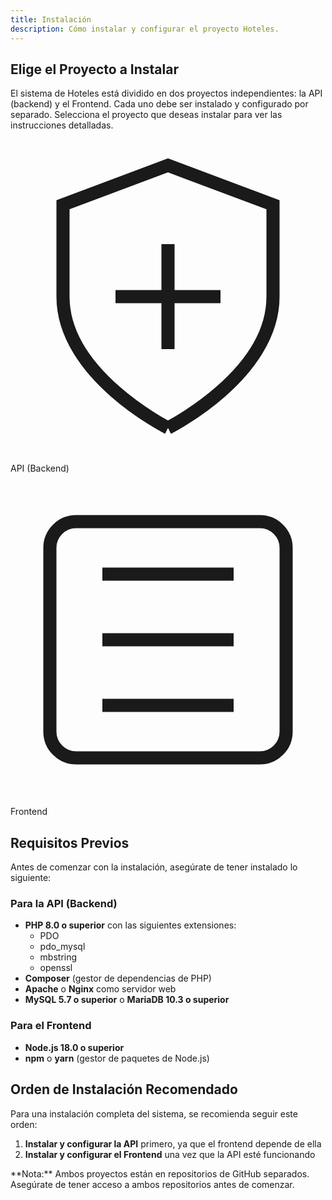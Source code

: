 ```yaml
---
title: Instalación
description: Cómo instalar y configurar el proyecto Hoteles.
---
```


## Elige el Proyecto a Instalar

El sistema de Hoteles está dividido en dos proyectos independientes: la API (backend) y el Frontend. Cada uno debe ser instalado y configurado por separado. Selecciona el proyecto que deseas instalar para ver las instrucciones detalladas.

<div className="mt-8 grid gap-4 sm:grid-cols-2 sm:gap-6">
  <LinkedCard href="/hoteles/docs/installation/api">
    <svg
      xmlns="http://www.w3.org/2000/svg"
      viewBox="0 0 24 24"
      fill="none"
      stroke="currentColor"
      strokeWidth="2"
      strokeLinecap="round"
      strokeLinejoin="round"
      className="h-10 w-10"
    >
      <path d="M12 22s8-4 8-10V5l-8-3-8 3v7c0 6 8 10 8 10" />
      <path d="M12 8v8" />
      <path d="M8 12h8" />
    </svg>
    <p className="mt-2 font-medium text-center">API (Backend)</p>
  </LinkedCard>
  <LinkedCard href="/hoteles/docs/installation/front-end">
    <svg
      xmlns="http://www.w3.org/2000/svg"
      viewBox="0 0 24 24"
      fill="none"
      stroke="currentColor"
      strokeWidth="2"
      strokeLinecap="round"
      strokeLinejoin="round"
      className="h-10 w-10"
    >
      <rect width="18" height="18" x="3" y="3" rx="2" />
      <path d="M7 7h10" />
      <path d="M7 12h10" />
      <path d="M7 17h10" />
    </svg>
    <p className="mt-2 font-medium text-center">Frontend</p>
  </LinkedCard>
</div>

## Requisitos Previos

Antes de comenzar con la instalación, asegúrate de tener instalado lo siguiente:

### Para la API (Backend)

- **PHP 8.0 o superior** con las siguientes extensiones:
  - PDO
  - pdo_mysql
  - mbstring
  - openssl
- **Composer** (gestor de dependencias de PHP)
- **Apache** o **Nginx** como servidor web
- **MySQL 5.7 o superior** o **MariaDB 10.3 o superior**

### Para el Frontend

- **Node.js 18.0 o superior**
- **npm** o **yarn** (gestor de paquetes de Node.js)

## Orden de Instalación Recomendado

Para una instalación completa del sistema, se recomienda seguir este orden:

1. **Instalar y configurar la API** primero, ya que el frontend depende de ella
2. **Instalar y configurar el Frontend** una vez que la API esté funcionando

<Callout>
  **Nota:** Ambos proyectos están en repositorios de GitHub separados. Asegúrate de tener acceso a ambos repositorios antes de comenzar.
</Callout>
